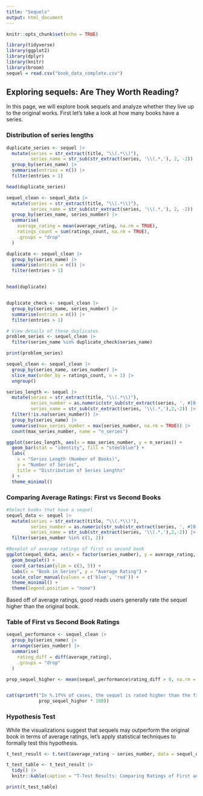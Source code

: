 ```yaml
---
title: "Sequels"
output: html_document
---
```


```r
knitr::opts_chunk$set(echo = TRUE)
```
```r
library(tidyverse)
library(ggplot2)
library(dplyr)
library(knitr)
library(broom)
sequel = read.csv("book_data_complete.csv")
```

## Exploring sequels: Are They Worth Reading?

In this page, we will explore book sequels and analyze whether they live up to the original works. First let's take a look at how many books have a series. 


### Distribution of series lengths

```r
duplicate_series <- sequel |>
  mutate(series = str_extract(title, "\\(.*\\)"), 
         series_name = str_sub(str_extract(series, '\\(.*,'), 2, -2)) |>
  group_by(series_name) |>
  summarise(entries = n()) |>
  filter(entries > 1)

head(duplicate_series)

sequel_clean <- sequel_data |>
  mutate(series = str_extract(title, "\\(.*\\)"), 
         series_name = str_sub(str_extract(series, '\\(.*,'), 2, -2)) |>
  group_by(series_name, series_number) |>
  summarise(
    average_rating = mean(average_rating, na.rm = TRUE), 
    ratings_count = sum(ratings_count, na.rm = TRUE),
    .groups = "drop"
  )

duplicate <- sequel_clean |>
  group_by(series_name) |>
  summarise(entries = n()) |>
  filter(entries > 1)


head(duplicate)


duplicate_check <- sequel_clean |>
  group_by(series_name, series_number) |>
  summarise(entries = n()) |>
  filter(entries > 1)

# View details of these duplicates
problem_series <- sequel_clean |>
  filter(series_name %in% duplicate_check$series_name)

print(problem_series)

sequel_clean <- sequel_clean |>
  group_by(series_name, series_number) |>
  slice_max(order_by = ratings_count, n = 1) |>
  ungroup()
```



```r
series_length <- sequel |>
  mutate(series = str_extract(title, "\\(.*\\)"), 
         series_number = as.numeric(str_sub(str_extract(series, ', #[0-9]+\\)$'),4,-2)),
         series_name = str_sub(str_extract(series, '\\(.*,'),2,-2)) |>
  filter(!is.na(series_number)) |>
  group_by(series_name) |>
  summarise(max_series_number = max(series_number, na.rm = TRUE)) |>
  count(max_series_number, name = "n_series")

ggplot(series_length, aes(x = max_series_number, y = n_series)) +
  geom_bar(stat = "identity", fill = "steelblue") +
  labs(
    x = "Series Length (Number of Books)",
    y = "Number of Series",
    title = "Distribution of Series Lengths"
  ) +
  theme_minimal()
```

### Comparing Average Ratings: First vs Second Books

```r
#Select books that have a sequel
sequel_data <- sequel |>
  mutate(series = str_extract(title, "\\(.*\\)"), 
         series_number = as.numeric(str_sub(str_extract(series, ', #[0-9]+\\)$'),4,-2)),
         series_name = str_sub(str_extract(series, '\\(.*,'),2,-2)) |>
  filter(series_number %in% c(1, 2))

#Boxplot of average ratings of first vs second book
ggplot(sequel_data, aes(x = factor(series_number), y = average_rating, color = factor(series_number))) +
  geom_boxplot() +
  coord_cartesian(ylim = c(3, 5)) +
  labs(x = "Book in Series", y = "Average Rating") +
  scale_color_manual(values = c('blue', 'red')) +
  theme_minimal() +
  theme(legend.position = "none") 
```

Based off of average ratings, good reads users generally rate the sequel higher than the original book.

### Table of First vs Second Book Ratings

```r
sequel_performance <- sequel_clean |>
  group_by(series_name) |>
  arrange(series_number) |>
  summarise(
    rating_diff = diff(average_rating),
    .groups = "drop" 
  )

prop_sequel_higher <- mean(sequel_performance$rating_diff > 0, na.rm = TRUE)


cat(sprintf("In %.1f%% of cases, the sequel is rated higher than the first book.", 
            prop_sequel_higher * 100))
```


### Hypothesis Test

While the visualizations suggest that sequels may outperform the original book in terms of average ratings, let's apply statistical techniques to formally test this hypothesis. 


```r
t_test_result <- t.test(average_rating ~ series_number, data = sequel_data)

t_test_table <- t_test_result |>
  tidy() |>
  knitr::kable(caption = "T-Test Results: Comparing Ratings of First and Second Books")

print(t_test_table)
```

